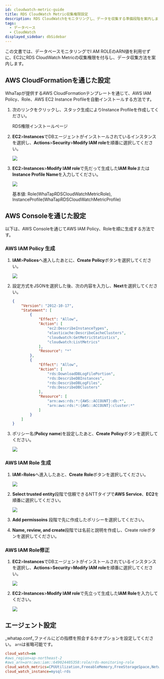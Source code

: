 ```yaml
---
id: cloudwatch-metric-guide
title: RDS CloudWatch Metric収集権限設定
description: RDS CloudWatchをモニタリングし、データを収集する準備段階を案内します。
tags:
  - データベース
  - CloudWatch
displayed_sidebar: dbSidebar
---
```


この文書では、データベースモニタリングでI AM ROLEのARN値を利用せずに、EC2にRDS CloudWatch Metricの収集権限を付与し、データ収集方法を案内します。

## AWS CloudFormationを通じた設定

WhaTapが提供するAWS CloudFormationテンプレートを通じて、AWS IAM Policy、Role、AWS EC2 Instance Profileを自動インストールする方法です。

1. 次のリンクをクリックし、スタック生成によりInstance Profileを作成してください。

   <Link to='https://ap-northeast-2.console.aws.amazon.com/cloudformation/home?region=ap-northeast-2#/stacks/quickcreate?stackName=WhatapRdsMetricInstaceProfile&templateURL=https://whatapforwarder.s3.ap-northeast-2.amazonaws.com/whatapCloudMonitoring.yaml' target='_blank' className='ext-link'>RDS権限インストールページ</Link>

2. **EC2**>**Instances**でDBエージェントがインストールされているインスタンスを選択し、**Actions**>**Security**>**Modify IAM role**を順番に選択してください。

   ![](/img/ec2-instances.png)

3. **EC2**>**Instances**>**Modify IAM role**で先だって生成した**IAM Role**または**Instance Profile Name**を入力してください。

   ![](/img/ec2-instances-modify-iam-role.png)

   基本値: Role(WhaTapRDSCloudWatchMetricRole), InstanceProfile(WhaTapRDSCloudWatchMetricProfile)

## AWS Consoleを通じた設定

以下は、AWS Consoleを通じてAWS IAM Policy、Roleを順に生成する方法です。

### AWS IAM Policy 生成

1. **IAM**>**Polices**へ進入したあとに、**Create Policy**ボタンを選択してください。

   ![](/img/iam-polices-create-policy.png)

2. 設定方式をJSONを選択した後、次の内容を入力し、**Next**を選択してください。

   ```json
   {
       "Version": "2012-10-17",
       "Statement": [
           {
               "Effect": "Allow",
               "Action": [
                   "ec2:DescribeInstanceTypes",
                   "elasticache:DescribeCacheClusters",
                   "cloudwatch:GetMetricStatistics",
                   "cloudwatch:ListMetrics"
               ],
               "Resource": "*"
           },
           {
               "Effect": "Allow",
               "Action": [
                   "rds:DownloadDBLogFilePortion",
                   "rds:DescribeDBInstances",
                   "rds:DescribeDBLogFiles",
                   "rds:DescribeDBClusters"
               ],
               "Resource": [
                   "arn:aws:rds:*:{AWS::ACCOUNT}:db:*",
                   "arn:aws:rds:*:{AWS::ACCOUNT}:cluster:*"
               ]
           }
       ]
   }
   ```

3. ポリシー名(**Policy name**)を設定したあと、**Create Policy**ボタンを選択してください。

   ![](/img/policy-name.png)

### AWS IAM Role 生成

1. **IAM**>**Roles**へ進入したあと、**Create Role**ボタンを選択してください。

   ![](/img/iam-roles-create-role.png)

2. **Select trusted entity**段階で信頼できるNTTタイプで**AWS Service**、**EC2**を順番に選択してください。

   ![](/img/select-trusted-entity.png)

3. **Add permissoins** 段階で先に作成したポリシーを選択してください。

4. **Name, review, and create**段階では名前と説明を作成し、Create roleボタンを選択してください。

### AWS IAM Role修正

1. **EC2**>**Instances**でDBエージェントがインストールされているインスタンスを選択し、**Actions**>**Security**>**Modify IAM role**を順番に選択してください。

   ![](/img/ec2-instances.png)

2. **EC2**>**Instances**>**Modify IAM role**で先立って生成した**IAM Role**を入力してください。

   ![](/img/ec2-instances-modify-iam-role.png)

## エージェント設定

_whatap.conf_ファイルにどの指標を照会するかオプションを設定してください。 `arn`は省略可能です。

```ini title='whatap.conf'
cloud_watch=on
#aws_region=ap-northeast-2
#aws_arn=arn:aws:iam::649024405358:role/rds-monitoring-role
cloud_watch_metrics=CPUUtilization,FreeableMemory,FreeStorageSpace,NetworkTransmitThroughput,NetworkReceiveThroughput
cloud_watch_instance=mysql-rds
```
